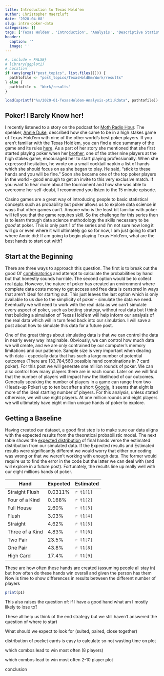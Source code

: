 ```yaml
---
title: Introduction to Texas Hold'em
author: Christopher Maerzluft
date: '2020-04-08'
slug: intro-poker-data
categories: []
tags: ['Texas Holdem', 'Introduction', 'Analysis', 'Descriptive Statistics']
header:
  caption: ''
  image: ''
---
```


```r
#, include = FALSE}
# library(ggplot2)
# Location
if (any(grepl("post_topics", list.files()))) {
  pathtofile <- "post_topics/TexasHoldEm/Work/results"
} else {
  pathtofile <- "Work/results"
}

load(sprintf("%s/2020-01-TexasHoldem-Analysis-pt1.Rdata", pathtofile))
```

## Poker! I Barely Know her!

I recently listened to a story on the podcast for [Moth Radio Hour](https://themoth.org/stories/the-big-things-you-dont-do). The speaker, [Annie Duke](https://en.wikipedia.org/wiki/Annie_Duke), described how she came to be in a high stakes game of Texas Hold'em with nine of the other world's best poker players. If you aren't familiar with the Texas Hold'em, you can find a nice summary of the game and its rules [here](http://www.wsop.com/poker-games/texas-holdem/). As a part of her story she mentioned that she first started playing poker when her [brother](https://en.wikipedia.org/wiki/Howard_Lederer), one of the other nine players at the high stakes game, encouraged her to start playing professionally. When she expressed hesitation, he wrote on a small cocktail napkin a list of hands which she should focus on as she began to play. He said, "stick to these hands and you will be fine." Soon she became one of the top poker players in the world - good enough to get an invite to this very exclusive match. If you want to hear more about the tournament and how she was able to overcome her self-doubt, I recommend you listen to the 15 minute episode. 

Casino games are a great way of introducing people to basic statistical concepts such as probability but poker allows us to explore data science in ways that other games can't. Anyone who is the least bit familiar with poker will tell you that the game requires skill. So the challenge for this series then is to learn through data science methodology the skills necessary to be *good* at poker. This is only part 1 of the series and I'm not sure how long it will go or even where it will ultimately go so for now, I am just going to start where Annie did: If am going to begin playing Texas Hold'em, what are the best hands to start out with?

## Start at the Beginning

There are three ways to approach this question. The first is to break out the good Ol' [combinatorics](http://www.numericana.com/answer/counting.htm#stud7) and attempt to calculate the probabilities by hand but that honestly sounds horrible. The second option would be to collect real [data](https://poker.stackexchange.com/questions/881/publicly-available-poker-stats). However, the nature of poker has created an environment where complete data costs money to get access and free data is censored in ways that aren't ideal for starting out. This just leaves the last option which is only available to us due to the simplicity of poker - simulate the data we need. Eventually we will need to work with the real data as we can't simulate every aspect of poker, such as betting strategy, without real data but I think that building a simulation of Texas Hold'em will help inform our analysis of the real data which will in turn feed back into  our simulation. I will save a post about how to simulate this data for a future post.

One of the great things about simulating data is that we can control the data in nearly every way imaginable. Obviously, we can control how much data we will create, and we are only contrained by our computer's memory limitations and our patience. Sample size is very important when dealing with data - especially data that has such a large number of potential outcomes (There are 133,784,560 possible hand combinations in 7 card poker). For this post we will generate one million rounds of poker. We can also control how many players there are in each round. Later on we will find that the number of players will impact how the likelihood of our outcomes. Generally speaking the number of players in a game can range from two (Heads-up Poker) up to ten but after a short [Google](https://www.pokernews.com/news/2018/12/the-perfect-poker-tournament-part-1-how-many-players-32793.htm), it seems that eight is more of the ideal starting number of players. For this analysis, unless stated otherwise, we will use eight players. At one million rounds and eight players we will ultimately have eight million unique hands of poker to explore.

## Getting a Baseline

Having created our dataset, a good first step is to make sure our data aligns with the expected results from the theoretical probabilistic model. The next table shows the [expected distribution](https://en.wikipedia.org/wiki/Poker_probability#Frequency_of_7-card_poker_hands) of final hands verse the estimated distribution from our simulated data. If the Expected results and Estimated results were significantly different we would worry that either our coding was wrong or that we weren't working with enough data. The former would require us to find the error in the code but the latter we can deal with (and will explore in a future post). Fortunately, the results line up really well with our eight millions hands of poker.

| Hand            | Expected | Estimated |
| --------------- | -------- | --------- |
| Straight Flush  | 0.0311%  | `r t1[1]` |
| Four of a Kind  | 0.168%   | `r t1[2]` |
| Full House      | 2.60%    | `r t1[3]` |
| Flush           | 3.03%    | `r t1[4]` |
| Straight        | 4.62%    | `r t1[5]` |
| Three of a Kind | 4.83%    | `r t1[6]` |
| Two Pair        | 23.5%    | `r t1[7]` |
| One Pair        | 43.8%    | `r t1[8]` |
| High Card       | 17.4%    | `r t1[9]` |

These are how often these hands are created (assuming people all stay in)
but how often do these hands win overall and given the person has them
Now is time to show differences in results between the different number of players

```r
print(p1)


```

This also raises the question of: if I have a good hand what am I mostly likely to lose to?

These all help us think of the end strategy but we still haven't answered the question of where to start

What should we expect to look for (suited, paired, close together)

distribution of pocket cards is easy to calculate so not wasting time on plot

which combos lead to win most often (8 players)

which combos lead to win most often 2-10 player plot

conclusion
